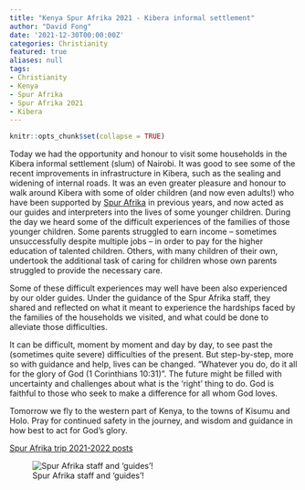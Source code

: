 ```yaml
---
title: "Kenya Spur Afrika 2021 - Kibera informal settlement"
author: "David Fong"
date: '2021-12-30T00:00:00Z'
categories: Christianity
featured: true
aliases: null
tags:
- Christianity
- Kenya
- Spur Afrika
- Spur Afrika 2021
- Kibera
---
```


```r
knitr::opts_chunk$set(collapse = TRUE)
```

Today we had the opportunity and honour to visit some households in the Kibera informal settlement (slum) of Nairobi. It was good to see some of the recent improvements in infrastructure in Kibera, such as the sealing and widening of internal roads. It was an even greater pleasure and honour to walk around Kibera with some of older children (and now even adults!) who have been supported by [Spur Afrika](https://spurafrika.org/) in previous years, and now acted as our guides and interpreters into the lives of some younger children. During the day we heard some of the difficult experiences of the families of those younger children. Some parents struggled to earn income – sometimes unsuccessfully despite multiple jobs – in order to pay for the higher education of talented children. Others, with many children of their own, undertook the additional task of caring for children whose own parents struggled to provide the necessary care.

Some of these difficult experiences may well have been also experienced by our older guides. Under the guidance of the Spur Afrika staff, they shared and reflected on what it meant to experience the hardships faced by the families of the households we visited, and what could be done to alleviate those difficulties.

It can be difficult, moment by moment and day by day, to see past the (sometimes quite severe) difficulties of the present. But step-by-step, more so with guidance and help, lives can be changed. “Whatever you do, do it all for the glory of God (1 Corinthians 10:31)”. The future might be filled with uncertainty and challenges about what is the ‘right’ thing to do. God is faithful to those who seek to make a difference for all whom God loves.

Tomorrow we fly to the western part of Kenya, to the towns of Kisumu and Holo. Pray for continued safety in the journey, and wisdom and guidance in how best to act for God’s glory.

[Spur Afrika trip 2021-2022 posts](/spurafrika2021/)

![Spur Afrika staff and 'guides'!](./20211230_KiberaGuides.jpg)
